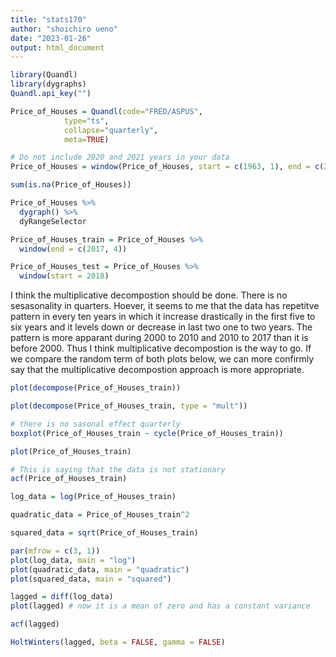 ```yaml
---
title: "stats170"
author: "shoichiro ueno"
date: "2023-01-26"
output: html_document
---
```



```r
library(Quandl)
library(dygraphs)
Quandl.api_key("") 
```


```r
Price_of_Houses = Quandl(code="FRED/ASPUS",
            type="ts",
            collapse="quarterly",
            meta=TRUE)

# Do not include 2020 and 2021 years in your data
Price_of_Houses = window(Price_of_Houses, start = c(1963, 1), end = c(2019, 4))
```

```r
sum(is.na(Price_of_Houses))
```


```r
Price_of_Houses %>% 
  dygraph() %>% 
  dyRangeSelector
```

```r
Price_of_Houses_train = Price_of_Houses %>% 
  window(end = c(2017, 4))

Price_of_Houses_test = Price_of_Houses %>% 
  window(start = 2018)
```

I think the multiplicative decompostion should be done. There is no sesasonality in quarters. Hoever, it seems to me that the data has repetitve pattern in every ten years in which it increase drastically in the first five to six years and it levels down or decrease in last two one to two years. The pattern is more apparant during 2000 to 2010 and 2010 to 2017 than it is before 2000. Thus I think multiplicative decompostion is the way to go. If we compare the random term of both plots below, we can more confirmly say that the multiplicative decompostion approach is more appropriate.
```r
plot(decompose(Price_of_Houses_train))

plot(decompose(Price_of_Houses_train, type = "mult"))
```

```r
# there is no sasonal effect quarterly
boxplot(Price_of_Houses_train ~ cycle(Price_of_Houses_train))
```
```r
plot(Price_of_Houses_train)
```
```r
# This is saying that the data is not stationary
acf(Price_of_Houses_train)
```

```r
log_data = log(Price_of_Houses_train)

quadratic_data = Price_of_Houses_train^2

squared_data = sqrt(Price_of_Houses_train)

par(mfrow = c(3, 1))
plot(log_data, main = "log") 
plot(quadratic_data, main = "quadratic")
plot(squared_data, main = "squared")
```
```r
lagged = diff(log_data)
plot(lagged) # now it is a mean of zero and has a constant variance

acf(lagged)
```


```r
HoltWinters(lagged, beta = FALSE, gamma = FALSE)
```

